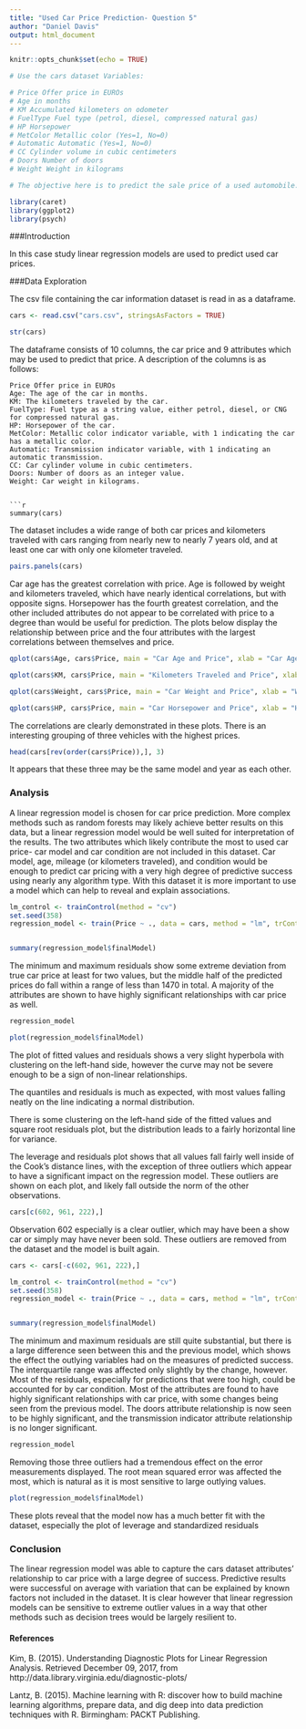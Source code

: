---
title: "Used Car Price Prediction- Question 5"
author: "Daniel Davis"
output: html_document
---

```{r setup, include=FALSE, cache = TRUE}
knitr::opts_chunk$set(echo = TRUE)
```

```{r include = FALSE}
# Use the cars dataset Variables:

# Price Offer price in EUROs
# Age in months
# KM Accumulated kilometers on odometer
# FuelType Fuel type (petrol, diesel, compressed natural gas)
# HP Horsepower
# MetColor Metallic color (Yes=1, No=0)
# Automatic Automatic (Yes=1, No=0)
# CC Cylinder volume in cubic centimeters
# Doors Number of doors
# Weight Weight in kilograms

# The objective here is to predict the sale price of a used automobile. Justify the method you want to use and analyze.

library(caret)
library(ggplot2)
library(psych)

```

###Introduction

In this case study linear regression models are used to predict used car prices. 

###Data Exploration

The csv file containing the car information dataset is read in as a dataframe. 
```{r include = TRUE}
cars <- read.csv("cars.csv", stringsAsFactors = TRUE)

str(cars)
```
The dataframe consists of 10 columns, the car price and 9 attributes which may be used to predict that price. A description of the columns is as follows:
```{include = TRUE}
Price Offer price in EUROs
Age: The age of the car in months.
KM: The kilometers traveled by the car.
FuelType: Fuel type as a string value, either petrol, diesel, or CNG for compressed natural gas.
HP: Horsepower of the car.
MetColor: Metallic color indicator variable, with 1 indicating the car has a metallic color.
Automatic: Transmission indicator variable, with 1 indicating an automatic transmission.
CC: Car cylinder volume in cubic centimeters.
Doors: Number of doors as an integer value.
Weight: Car weight in kilograms.


```{r include = TRUE}
summary(cars)
```

The dataset includes a wide range of both car prices and kilometers traveled with cars ranging from nearly new to nearly 7 years old, and at least one car with only one kilometer traveled.

```{r echo = FALSE, fig.width = 8, fig.height = 7}
pairs.panels(cars)
```

Car age has the greatest correlation with price. Age is followed by weight and kilometers traveled, which have nearly identical correlations, but with opposite signs. Horsepower has the fourth greatest correlation, and the other included attributes do not appear to be correlated with price to a degree than would be useful for prediction. The plots below display the relationship between price and the four attributes with the largest correlations between themselves and price.

```{r echo = FALSE, fig.width = 4, fig.height = 4, fig.show='hold'}
qplot(cars$Age, cars$Price, main = "Car Age and Price", xlab = "Car Age (Months)", ylab = "Car Price (Euros)")

qplot(cars$KM, cars$Price, main = "Kilometers Traveled and Price", xlab = "Kilometers Traveled", ylab = "Car Price (Euros)")

qplot(cars$Weight, cars$Price, main = "Car Weight and Price", xlab = "Weight (Kilograms)", ylab = "Car Price (Euros)")

qplot(cars$HP, cars$Price, main = "Car Horsepower and Price", xlab = "Horsepower", ylab = "Car Price (Euros)")
```

The correlations are clearly demonstrated in these plots. There is an interesting grouping of three vehicles with the highest prices.

```{r include = TRUE}
head(cars[rev(order(cars$Price)),], 3)
```

It appears that these three may be the same model and year as each other.

### Analysis

A linear regression model is chosen for car price prediction. More complex methods such as random forests may likely achieve better results on this data, but a linear regression model would be  well suited for interpretation of the results. The two attributes which likely contribute the most to used car price- car model and car condition are not included in this dataset. Car model, age, mileage (or kilometers traveled), and condition would be enough to predict car pricing with a very high degree of predictive success using nearly any algorithm type. With this dataset it is more important to use a model which can help to reveal and explain associations.

```{r include = TRUE}
lm_control <- trainControl(method = "cv")
set.seed(358)
regression_model <- train(Price ~ ., data = cars, method = "lm", trControl = lm_control)


summary(regression_model$finalModel)

```
The minimum and maximum residuals show some extreme deviation from true car price at least for two values, but the middle half of the predicted prices do fall within a range of less than 1470 in total. A majority of the attributes are shown to have highly significant relationships with car price as well.

```{r include = TRUE}
regression_model
```

```{r echo = FALSE, fig.width = 4, fig.height = 3, out.extra='style="float:center"'}
plot(regression_model$finalModel)
```


The plot of fitted values and residuals shows a very slight hyperbola with clustering on the left-hand side, however the curve may not be severe enough to be a sign of non-linear relationships.

The quantiles and residuals is much as expected, with most values falling neatly on the line indicating a normal distribution.

There is some clustering on the left-hand side of the fitted values and square root residuals plot, but the distribution leads to a fairly horizontal line for variance.

The leverage and residuals plot shows that all values fall fairly well inside of the Cook's distance lines, with the exception of three outliers which appear to have a significant impact on the regression model. These outliers are shown on each plot, and likely fall outside the norm of the other observations.

```{r include = TRUE}
cars[c(602, 961, 222),]
```

Observation 602 especially is a clear outlier, which may have been a show car or simply may have never been sold. These outliers are removed from the dataset and the model is built again.

```{r include = TRUE}
cars <- cars[-c(602, 961, 222),]
```

```{r include = TRUE}
lm_control <- trainControl(method = "cv")
set.seed(358)
regression_model <- train(Price ~ ., data = cars, method = "lm", trControl = lm_control)


summary(regression_model$finalModel)

```
 The minimum and maximum residuals are still quite substantial, but there is a large difference seen between this and the previous model, which shows the effect the outlying variables had on the measures of predicted success. The interquartile range was affected only slightly by the change, however. Most of the residuals, especially for predictions that were too high, could be accounted for by car condition. Most of the attributes are found to have highly significant relationships with car price, with some changes being seen from the previous model. The doors attribute relationship is now seen to be highly significant, and the transmission indicator attribute relationship is no longer significant.

```{r include = TRUE}
regression_model
```

Removing those three outliers had a tremendous effect on the error measurements displayed. The root mean squared error was affected the most, which is natural as it is most sensitive to large outlying values.

```{r echo = FALSE, fig.width = 4, fig.height = 3, out.extra='style="float:center"'}
plot(regression_model$finalModel)
```

These plots reveal that the model now has a much better fit with the dataset, especially the plot of leverage and standardized residuals

### Conclusion

The linear regression model was able to capture the cars dataset attributes' relationship to car price with a large degree of success. Predictive results were successful on average with variation that can be explained by known factors not included in the dataset. It is clear however that linear regression models can be sensitive  to extreme outlier values in a way that other methods such as decision trees would be largely resilient to.

#### References

Kim, B. (2015). Understanding Diagnostic Plots for Linear Regression Analysis. Retrieved December 09, 2017, from http://data.library.virginia.edu/diagnostic-plots/ 

Lantz, B. (2015). Machine learning with R: discover how to build machine learning algorithms, prepare data, and dig deep into data prediction techniques with R. Birmingham: PACKT Publishing.


